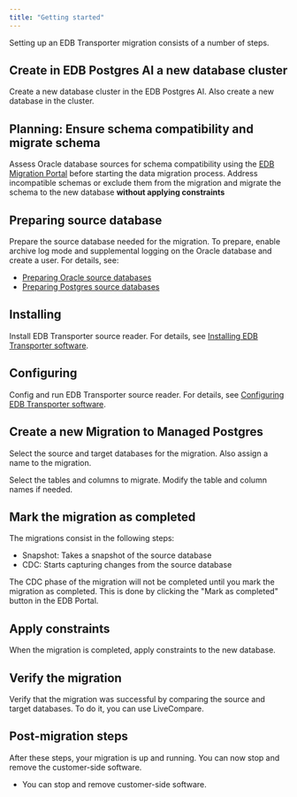 ```yaml
---
title: "Getting started"
---
```


Setting up an EDB Transporter migration consists of a number of steps.

## Create in EDB Postgres AI a new database cluster

Create a new database cluster in the EDB Postgres AI. Also create a new database in the cluster.

## Planning: Ensure schema compatibility and migrate schema

Assess Oracle database sources for schema compatibility using the [EDB Migration Portal](https://www.enterprisedb.com/docs/migration_portal/latest/) before starting the data migration process. Address incompatible schemas or exclude them from the migration and migrate the schema to the new database **without applying constraints**

## Preparing source database

Prepare the source database needed for the migration. To prepare, enable archive log mode and supplemental logging on the Oracle database and create a user. For details, see:

-  [Preparing Oracle source databases](preparing_db/preparing_oracle_source_databases/#preparing_oracle_sources)
-  [Preparing Postgres source databases](preparing_db/preparing_postgres_source_databases/#preparing_postgres_sources)

## Installing

Install EDB Transporter source reader. For details, see [Installing EDB Transporter software](installing).

## Configuring

Config and run EDB Transporter source reader. For details, see [Configuring EDB Transporter software](config_reader).

## Create a new Migration to Managed Postgres

Select the source and target databases for the migration. Also assign a name to the migration.

Select the tables and columns to migrate. Modify the table and column names if needed.

## Mark the migration as completed

The migrations consist in the following steps:
- Snapshot: Takes a snapshot of the source database
- CDC: Starts capturing changes from the source database

The CDC phase of the migration will not be completed until you mark the migration as completed. This is done by clicking the "Mark as completed" button in the EDB Portal.

## Apply constraints

When the migration is completed, apply constraints to the new database.

## Verify the migration

Verify that the migration was successful by comparing the source and target databases. To do it, you can use LiveCompare.

## Post-migration steps

After these steps, your migration is up and running. You can now stop and remove the customer-side software.

 - You can stop and remove customer-side software.
